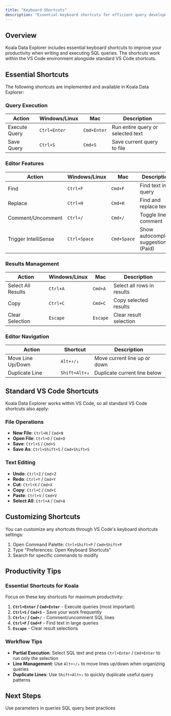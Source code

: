```yaml
---
title: "Keyboard Shortcuts"
description: "Essential keyboard shortcuts for efficient query development"
---
```


## Overview

Koala Data Explorer includes essential keyboard shortcuts to improve your productivity when writing and executing SQL queries. The shortcuts work within the VS Code environment alongside standard VS Code shortcuts.

## Essential Shortcuts

The following shortcuts are implemented and available in Koala Data Explorer:

### Query Execution

| Action | Windows/Linux | Mac | Description |
|--------|--------------|-----|-------------|
| Execute Query | `Ctrl+Enter` | `Cmd+Enter` | Run entire query or selected text |
| Save Query | `Ctrl+S` | `Cmd+S` | Save current query to file |

### Editor Features

| Action | Windows/Linux | Mac | Description |
|--------|--------------|-----|-------------|
| Find | `Ctrl+F` | `Cmd+F` | Find text in query |
| Replace | `Ctrl+H` | `Cmd+H` | Find and replace text |
| Comment/Uncomment | `Ctrl+/` | `Cmd+/` | Toggle line comment |
| Trigger IntelliSense | `Ctrl+Space` | `Cmd+Space` | Show autocomplete suggestions (Paid) |

### Results Management

| Action | Windows/Linux | Mac | Description |
|--------|--------------|-----|-------------|
| Select All Results | `Ctrl+A` | `Cmd+A` | Select all rows in results |
| Copy | `Ctrl+C` | `Cmd+C` | Copy selected results |
| Clear Selection | `Escape` | `Escape` | Clear result selection |

### Editor Navigation

| Action | Shortcut | Description |
|--------|----------|-------------|
| Move Line Up/Down | `Alt+↑/↓` | Move current line up or down |
| Duplicate Line | `Shift+Alt+↓` | Duplicate current line below |

## Standard VS Code Shortcuts

Koala Data Explorer works within VS Code, so all standard VS Code shortcuts also apply:

### File Operations
- **New File**: `Ctrl+N` / `Cmd+N`
- **Open File**: `Ctrl+O` / `Cmd+O`
- **Save**: `Ctrl+S` / `Cmd+S`
- **Save As**: `Ctrl+Shift+S` / `Cmd+Shift+S`

### Text Editing
- **Undo**: `Ctrl+Z` / `Cmd+Z`
- **Redo**: `Ctrl+Y` / `Cmd+Y`
- **Cut**: `Ctrl+X` / `Cmd+X`
- **Copy**: `Ctrl+C` / `Cmd+C`
- **Paste**: `Ctrl+V` / `Cmd+V`
- **Select All**: `Ctrl+A` / `Cmd+A`

## Customizing Shortcuts

You can customize any shortcuts through VS Code's keyboard shortcuts settings:

1. Open Command Palette: `Ctrl+Shift+P` / `Cmd+Shift+P`
2. Type "Preferences: Open Keyboard Shortcuts"
3. Search for specific commands to modify

## Productivity Tips

### Essential Shortcuts for Koala

Focus on these key shortcuts for maximum productivity:

1. **`Ctrl+Enter` / `Cmd+Enter`** - Execute queries (most important)
2. **`Ctrl+S` / `Cmd+S`** - Save your work frequently
3. **`Ctrl+/` / `Cmd+/`** - Comment/uncomment SQL lines
4. **`Ctrl+F` / `Cmd+F`** - Find text in large queries
5. **`Escape`** - Clear result selections

### Workflow Tips

- **Partial Execution**: Select SQL text and press `Ctrl+Enter` / `Cmd+Enter` to run only the selection
- **Line Management**: Use `Alt+↑/↓` to move lines up/down when organizing queries
- **Duplicate Lines**: Use `Shift+Alt+↓` to quickly duplicate useful query patterns

## Next Steps

<CardGroup cols={2}>
  <Card title="Bind Variables" icon="variable" href="/koala/editor/bind-variables">
    Use parameters in queries
  </Card>
  <Card title="Writing Queries" icon="code" href="/koala/editor/writing-queries">
    SQL query best practices
  </Card>
</CardGroup>